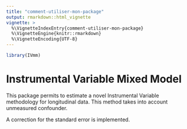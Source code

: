 ```yaml
---
title: "comment-utiliser-mon-package"
output: rmarkdown::html_vignette
vignette: >
  %\VignetteIndexEntry{comment-utiliser-mon-package}
  %\VignetteEngine{knitr::rmarkdown}
  %\VignetteEncoding{UTF-8}
---
```


```r
library(IVmm)
```

# Instrumental Variable Mixed Model

This package permits to estimate a novel Instrumental Variable methodology for longitudinal data. This method takes into account unmeasured confounder. 

A correction for the standard error is implemented. 
